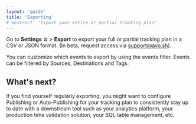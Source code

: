 ```yaml
---
layout: 'guide'
title: 'Exporting'
# abstract: 'Export your entire or partial tracking plan'
---
```



Go to **Settings** :gear: > **Export** to export your full or partial tracking plan in a CSV or JSON format. (In beta, request access via support@avo.sh).

You can customize which events to export by using the events filter. Events can be filtered by Sources, Destinations and Tags.

## What's next?

If you find yourself regularly exporting, you might want to <Link passHref href="/workspace/tracking-plan/publishing"><a>configure Publishing or Auto-Publishing</a></Link> for your tracking plan to consistently stay up to date with a downstream tool such as your analytics platform, your production time validation solution, your SQL table management, etc.